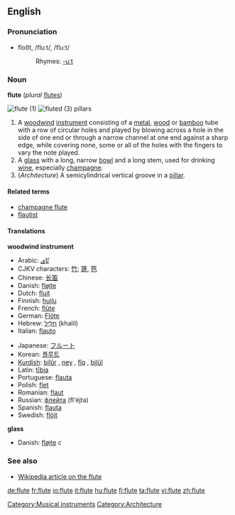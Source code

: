 ==English==
===Pronunciation===
*floo͞t, /fluːt/, /flu:t/
*:Rhymes: [[Rhymes:English:-uːt|-uːt]]

===Noun===
'''flute''' (''plural'' [[flutes]])

[[Image:Flute 1911.jpg|thumb|flute (1)]]
[[Image:Cincinnati-life-insurance-building-detail.jpg|thumb|fluted (3) [[pillar]]s]]

#[[Category:Musical instruments]] A [[woodwind]] [[instrument]] consisting of a [[metal]], [[wood]] or [[bamboo]] tube with a row of circular holes and played by blowing across a hole in the side of one end or through a narrow channel at one end against a sharp edge, while covering none, some or all of the holes with the fingers to vary the note played.
#A [[glass]] with a long, narrow [[bowl]] and a long stem, used for drinking [[wine]], especially [[champagne]]. <!--Note: "bowl" is the correct term to use here - confirmed at http://66.102.9.104/search?q=cache:N9GMnphl-vcJ:www.daacs.org/aboutDatabase/pdf/cataloging/Glass.pdf+%22parts+of+a+glass%22+stem&hl=en -->
#(''Architecture'') A semicylindrical vertical groove in a [[pillar]]. 

====Related terms====
*[[champagne flute]]
*[[flautist]]

====Translations====
'''woodwind instrument'''
{{top}}
*Arabic: [[نّاي]]
*CJKV characters: [[竹]]; [[篪]], [[竾]]
*Chinese: [[长笛]]
*Danish: [[fløjte]] {{c}}
*Dutch: [[fluit]]
*Finnish: [[huilu]]
*French: [[flûte]] {{f}}
*German: [[Flöte]] {{f}}
*Hebrew: [[חליל| חָלִיל]] (khalil) {{m}}
*Italian: [[flauto]] {{m}}
{{mid}}
*Japanese: [[フルート]]
*Korean: [[플루트]]
*[[Kurdish]]: [[bilûr]] {{f}}, [[ney]] {{f}}, [[fîq]] {{f}}, [[bilûl]] {{f}}
*Latin: [[tibia|tībia]] {{f}}
*Portuguese: [[flauta]] {{f}}
*Polish: [[flet]] {{m}}
*Romanian: [[flaut]] {{n}}
*Russian: [[флейта]] (fl'éjta) {{f}}
*Spanish: [[flauta]] {{f}}
*Swedish: [[flöjt]]
{{bottom}}

'''glass'''
{{top}}
*Danish: [[fløjte]] ''c''
{{mid}}
{{bottom}}

===See also===
*[[w:flute|Wikipedia article on the flute]]
[[Category:Architecture]]

[[de:flute]]
[[fr:flute]]
[[io:flute]]
[[it:flute]]
[[hu:flute]]
[[fi:flute]]
[[ta:flute]]
[[vi:flute]]
[[zh:flute]]